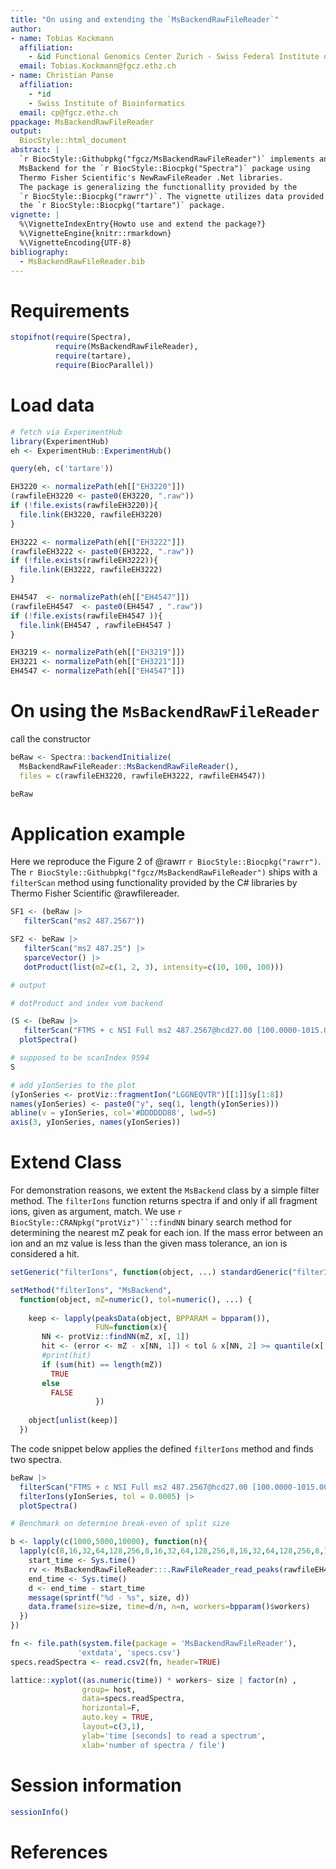 ```yaml
---
title: "On using and extending the `MsBackendRawFileReader`"
author:
- name: Tobias Kockmann
  affiliation:
    - &id Functional Genomics Center Zurich - Swiss Federal Institute of Technology in Zurich
  email: Tobias.Kockmann@fgcz.ethz.ch
- name: Christian Panse
  affiliation:
    - *id
    - Swiss Institute of Bioinformatics
  email: cp@fgcz.ethz.ch
ppackage: MsBackendRawFileReader
output:
  BiocStyle::html_document
abstract: |
  `r BiocStyle::Githubpkg("fgcz/MsBackendRawFileReader")` implements an
  MsBackend for the `r BiocStyle::Biocpkg("Spectra")` package using
  Thermo Fisher Scientific's NewRawFileReader .Net libraries.
  The package is generalizing the functionallity provided by the
  `r BiocStyle::Biocpkg("rawrr")`. The vignette utilizes data provided through
  the `r BiocStyle::Biocpkg("tartare")` package. 
vignette: |
  %\VignetteIndexEntry{Howto use and extend the package?}
  %\VignetteEngine{knitr::rmarkdown}
  %\VignetteEncoding{UTF-8}
bibliography:
  - MsBackendRawFileReader.bib
---
```


# Requirements

```r
stopifnot(require(Spectra),
          require(MsBackendRawFileReader),
          require(tartare),
          require(BiocParallel))
```

# Load data

```r
# fetch via ExperimentHub
library(ExperimentHub)
eh <- ExperimentHub::ExperimentHub()
```

```r
query(eh, c('tartare'))
```

```r
EH3220 <- normalizePath(eh[["EH3220"]])
(rawfileEH3220 <- paste0(EH3220, ".raw"))
if (!file.exists(rawfileEH3220)){
  file.link(EH3220, rawfileEH3220)
}

EH3222 <- normalizePath(eh[["EH3222"]])
(rawfileEH3222 <- paste0(EH3222, ".raw"))
if (!file.exists(rawfileEH3222)){
  file.link(EH3222, rawfileEH3222)
}

EH4547  <- normalizePath(eh[["EH4547"]])
(rawfileEH4547  <- paste0(EH4547 , ".raw"))
if (!file.exists(rawfileEH4547 )){
  file.link(EH4547 , rawfileEH4547 )
}
```

```r
EH3219 <- normalizePath(eh[["EH3219"]])
EH3221 <- normalizePath(eh[["EH3221"]])
EH4547 <- normalizePath(eh[["EH4547"]])
```

# On using the `MsBackendRawFileReader`

call the constructor

```r
beRaw <- Spectra::backendInitialize(
  MsBackendRawFileReader::MsBackendRawFileReader(),
  files = c(rawfileEH3220, rawfileEH3222, rawfileEH4547))
```

```r
beRaw
```


# Application example

Here we reproduce the Figure 2 of @rawrr `r BiocStyle::Biocpkg("rawrr")`.
The `r BiocStyle::Githubpkg("fgcz/MsBackendRawFileReader")` ships with a 
`filterScan` method  using functionality provided by the C# libraries by 
Thermo Fisher Scientific @rawfilereader.


```r
SF1 <- (beRaw |>  
   filterScan("ms2 487.2567"))

SF2 <- beRaw |>  
   filterScan("ms2 487.25") |>
   sparceVector() |> 
   dotProduct(list(mZ=c(1, 2, 3), intensity=c(10, 100, 100)))

# output 

# dotProduct and index vom backend

```

```r
(S <- (beRaw |>  
   filterScan("FTMS + c NSI Full ms2 487.2567@hcd27.00 [100.0000-1015.0000]") )[437]) |> 
  plotSpectra()

# supposed to be scanIndex 9594
S

# add yIonSeries to the plot
(yIonSeries <- protViz::fragmentIon("LGGNEQVTR")[[1]]$y[1:8])
names(yIonSeries) <- paste0("y", seq(1, length(yIonSeries)))
abline(v = yIonSeries, col='#DDDDDD88', lwd=5)
axis(3, yIonSeries, names(yIonSeries))
```

# Extend Class

For demonstration reasons, we extent the `MsBackend` class by a simple filter method.
The `filterIons` function returns spectra if and only if all fragment ions,
given as argument, match. We use `r BiocStyle::CRANpkg("protViz")``::findNN`
binary search
method for determining the nearest mZ peak for each ion.
If the mass error between an ion and an mz value is less than the given mass
tolerance, an ion is considered a hit.
 
```r
setGeneric("filterIons", function(object, ...) standardGeneric("filterIons"))

setMethod("filterIons", "MsBackend",
  function(object, mZ=numeric(), tol=numeric(), ...) {
    
    keep <- lapply(peaksData(object, BPPARAM = bpparam()),
                   FUN=function(x){
       NN <- protViz::findNN(mZ, x[, 1])
       hit <- (error <- mZ - x[NN, 1]) < tol & x[NN, 2] >= quantile(x[, 2], .9)
       #print(hit)
       if (sum(hit) == length(mZ))
         TRUE
       else
         FALSE
                   })
    
    object[unlist(keep)]
  })
```

The code snippet below applies the defined `filterIons` method and finds two spectra.

```r
beRaw |> 
  filterScan("FTMS + c NSI Full ms2 487.2567@hcd27.00 [100.0000-1015.0000]") |>
  filterIons(yIonSeries, tol = 0.0005) |> 
  plotSpectra()
```



```r
# Benchmark on determine break-even of split size

b <- lapply(c(1000,5000,10000), function(n){
  lapply(c(8,16,32,64,128,256,8,16,32,64,128,256,8,16,32,64,128,256,8,16,32,64,128,256,8,16,32,64,128,256,8,16,32,64,128,256), function(size){
    start_time <- Sys.time()
    rv <- MsBackendRawFileReader:::.RawFileReader_read_peaks(rawfileEH4547, 1:n, maxGroupSize = size)
    end_time <- Sys.time()
    d <- end_time - start_time
    message(sprintf("%d - %s", size, d))
    data.frame(size=size, time=d/n, n=n, workers=bpparam()$workers)
  })
})

```


```r
fn <- file.path(system.file(package = 'MsBackendRawFileReader'),
               'extdata', 'specs.csv')
specs.readSpectra <- read.csv2(fn, header=TRUE)
```


```r
lattice::xyplot((as.numeric(time)) * workers~ size | factor(n) ,
                group= host,
                data=specs.readSpectra,
                horizontal=F,
                auto.key = TRUE,
                layout=c(3,1),
                ylab='time [seconds] to read a spectrum',
                xlab='number of spectra / file')
```

# Session information

```r
sessionInfo()
```

# References
